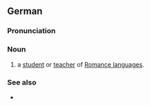 ==German==

===Pronunciation===
{{IPA|/romaˈnɪst/|lang=de}}

===Noun===
{{de-noun-m|genitive=Romanisten|plural=Romanisten}}

# a [[student]] or [[teacher]] of [[Romance language]]s.

===See also===
* {{l|de|Romanistin}} {{f}}